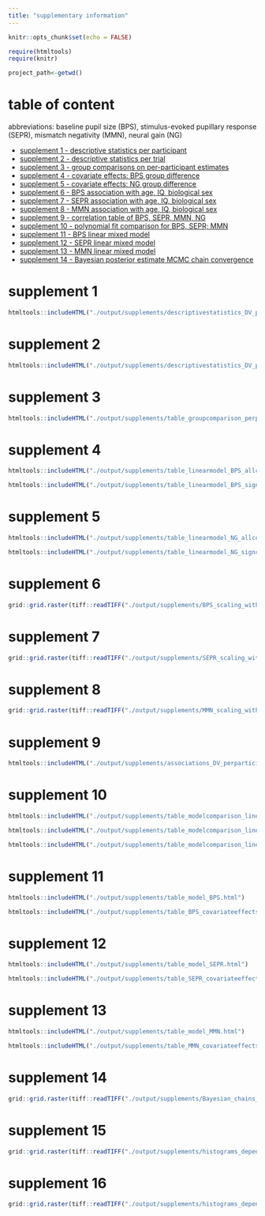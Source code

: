 ```yaml
---
title: "supplementary information"
---
```


```r
knitr::opts_chunk$set(echo = FALSE)

require(htmltools)
require(knitr)

project_path<-getwd()

```

# table of content

abbreviations: baseline pupil size (BPS), stimulus-evoked pupillary response (SEPR), mismatch negativity (MMN), neural gain (NG)

-   [supplement 1 - descriptive statistics per participant][supplement 1]
-   [supplement 2 - descriptive statistics per trial][supplement 2]
-   [supplement 3 - group comparisons on per-participant estimates][supplement 3]
-   [supplement 4 - covariate effects: BPS group difference][supplement 4]
-   [supplement 5 - covariate effects: NG group difference][supplement 5]
-   [supplement 6 - BPS association with age, IQ, biological sex][supplement 6]
-   [supplement 7 - SEPR association with age, IQ, biological sex][supplement 7]
-   [supplement 8 - MMN association with age, IQ, biological sex][supplement 8]
-   [supplement 9 - correlation table of BPS, SEPR, MMN, NG][supplement 9]
-   [supplement 10 - polynomial fit comparison for BPS, SEPR; MMN][supplement 10]
-   [supplement 11 - BPS linear mixed model][supplement 11]
-   [supplement 12 - SEPR linear mixed model][supplement 12]
-   [supplement 13 - MMN linear mixed model][supplement 13]
-   [supplement 14 - Bayesian posterior estimate MCMC chain convergence][supplement 14]


# supplement 1

```r

htmltools::includeHTML("./output/supplements/descriptivestatistics_DV_perparticipant.html")

```

# supplement 2

```r

htmltools::includeHTML("./output/supplements/descriptivestatistics_DV_pertrial.html")

```

# supplement 3 

```r

htmltools::includeHTML("./output/supplements/table_groupcomparison_perparticipant.html")

```

# supplement 4 

```r

htmltools::includeHTML("./output/supplements/table_linearmodel_BPS_allcovariates.html")

htmltools::includeHTML("./output/supplements/table_linearmodel_BPS_signcovariates.html")


```

# supplement 5 

```r

htmltools::includeHTML("./output/supplements/table_linearmodel_NG_allcovariates.html")

htmltools::includeHTML("./output/supplements/table_linearmodel_NG_signcovariates.html")


```

# supplement 6

```r

grid::grid.raster(tiff::readTIFF("./output/supplements/BPS_scaling_withdemographics_between_groups.tiff") )

```

# supplement 7

```r

grid::grid.raster(tiff::readTIFF("./output/supplements/SEPR_scaling_withdemographics_between_groups.tiff") )

```

# supplement 8

```r

grid::grid.raster(tiff::readTIFF("./output/supplements/MMN_scaling_withdemographics_between_groups.tiff") )

```

# supplement 9 

```r

htmltools::includeHTML("./output/supplements/associations_DV_perparticipant.html")


```

# supplement 10 

```r

htmltools::includeHTML("./output/supplements/table_modelcomparison_linearity_BPS.html")

htmltools::includeHTML("./output/supplements/table_modelcomparison_linearity_SEPR.html")

htmltools::includeHTML("./output/supplements/table_modelcomparison_linearity_MMN.html")

```

# supplement 11 

```r

htmltools::includeHTML("./output/supplements/table_model_BPS.html")

htmltools::includeHTML("./output/supplements/table_BPS_covariateeffects.html")

```

# supplement 12 

```r

htmltools::includeHTML("./output/supplements/table_model_SEPR.html")

htmltools::includeHTML("./output/supplements/table_SEPR_covariateeffects.html")

```

# supplement 13 

```r

htmltools::includeHTML("./output/supplements/table_model_MMN.html")

htmltools::includeHTML("./output/supplements/table_MMN_covariateeffects.html")

```

# supplement 14

```r

grid::grid.raster(tiff::readTIFF("./output/supplements/Bayesian_chains_convergence.tiff") )

```

# supplement 15

```r

grid::grid.raster(tiff::readTIFF("./output/supplements/histograms_dependentvariables_perparticipant.tiff") )

```

# supplement 16

```r

grid::grid.raster(tiff::readTIFF("./output/supplements/histograms_dependentvariables_pertrial.tiff") )

```

